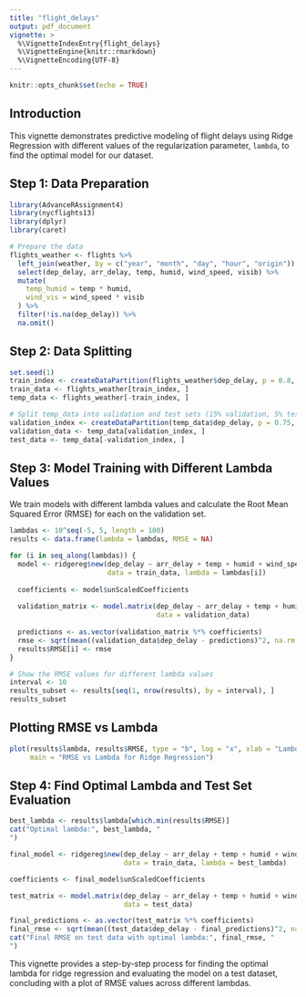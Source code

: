 ```yaml
---
title: "flight_delays"
output: pdf_document
vignette: >
  %\VignetteIndexEntry{flight_delays}
  %\VignetteEngine{knitr::rmarkdown}
  %\VignetteEncoding{UTF-8}
---
```


```r
knitr::opts_chunk$set(echo = TRUE)
```

## Introduction

This vignette demonstrates predictive modeling of flight delays using Ridge Regression with different values of the regularization parameter, `lambda`, to find the optimal model for our dataset.

## Step 1: Data Preparation

```r
library(AdvanceRAssignment4)
library(nycflights13)
library(dplyr)
library(caret)

# Prepare the data
flights_weather <- flights %>%
  left_join(weather, by = c("year", "month", "day", "hour", "origin")) %>%
  select(dep_delay, arr_delay, temp, humid, wind_speed, visib) %>%
  mutate(
    temp_humid = temp * humid,        
    wind_vis = wind_speed * visib     
  ) %>%
  filter(!is.na(dep_delay)) %>%       
  na.omit()                           
```

## Step 2: Data Splitting

```r
set.seed(1)
train_index <- createDataPartition(flights_weather$dep_delay, p = 0.8, list = FALSE)
train_data <- flights_weather[train_index, ]
temp_data <- flights_weather[-train_index, ]

# Split temp_data into validation and test sets (15% validation, 5% test)
validation_index <- createDataPartition(temp_data$dep_delay, p = 0.75, list = FALSE)
validation_data <- temp_data[validation_index, ]
test_data <- temp_data[-validation_index, ]
```

## Step 3: Model Training with Different Lambda Values

We train models with different lambda values and calculate the Root Mean Squared Error (RMSE) for each on the validation set.

```r
lambdas <- 10^seq(-5, 5, length = 100)
results <- data.frame(lambda = lambdas, RMSE = NA)

for (i in seq_along(lambdas)) {
  model <- ridgereg$new(dep_delay ~ arr_delay + temp + humid + wind_speed + visib + temp_humid + wind_vis, 
                        data = train_data, lambda = lambdas[i])
  
  coefficients <- model$unScaledCoefficients
  
  validation_matrix <- model.matrix(dep_delay ~ arr_delay + temp + humid + wind_speed + visib + temp_humid + wind_vis, 
                                    data = validation_data)
  
  predictions <- as.vector(validation_matrix %*% coefficients)
  rmse <- sqrt(mean((validation_data$dep_delay - predictions)^2, na.rm = TRUE))
  results$RMSE[i] <- rmse
}

# Show the RMSE values for different lambda values
interval <- 10  
results_subset <- results[seq(1, nrow(results), by = interval), ]
results_subset
```

## Plotting RMSE vs Lambda

```r
plot(results$lambda, results$RMSE, type = "b", log = "x", xlab = "Lambda", ylab = "RMSE",
     main = "RMSE vs Lambda for Ridge Regression")
```

## Step 4: Find Optimal Lambda and Test Set Evaluation

```r
best_lambda <- results$lambda[which.min(results$RMSE)]
cat("Optimal lambda:", best_lambda, "
")

final_model <- ridgereg$new(dep_delay ~ arr_delay + temp + humid + wind_speed + visib + temp_humid + wind_vis, 
                            data = train_data, lambda = best_lambda)

coefficients <- final_model$unScaledCoefficients

test_matrix <- model.matrix(dep_delay ~ arr_delay + temp + humid + wind_speed + visib + temp_humid + wind_vis, 
                            data = test_data)

final_predictions <- as.vector(test_matrix %*% coefficients)
final_rmse <- sqrt(mean((test_data$dep_delay - final_predictions)^2, na.rm = TRUE))
cat("Final RMSE on test data with optimal lambda:", final_rmse, "
")
```

This vignette provides a step-by-step process for finding the optimal lambda for ridge regression and evaluating the model on a test dataset, concluding with a plot of RMSE values across different lambdas.
